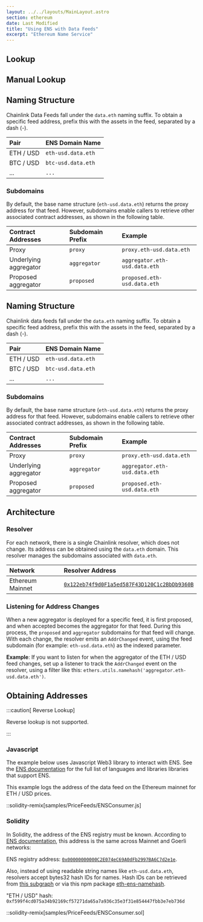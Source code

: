 ```yaml
---
layout: ../../layouts/MainLayout.astro
section: ethereum
date: Last Modified
title: "Using ENS with Data Feeds"
excerpt: "Ethereum Name Service"
---
```



## Lookup

<EnsLookupForm client:idle />

## Manual Lookup

<EnsManualLookupForm client:idle />

## Naming Structure

Chainlink Data Feeds fall under the `data.eth` naming suffix. To obtain a specific feed address, prefix this with the assets in the feed, separated by a dash (-).

|Pair|ENS Domain Name|
|:---|:---|
|ETH / USD|`eth-usd.data.eth`|
|BTC / USD|`btc-usd.data.eth`|
|...|`...`|

### Subdomains

By default, the base name structure (`eth-usd.data.eth`) returns the proxy address for that feed. However, subdomains enable callers to retrieve other associated contract addresses, as shown in the following table.

|Contract Addresses|Subdomain Prefix|Example|
|:-----------|:------------------|:---------|
|Proxy|`proxy`|`proxy.eth-usd.data.eth`|
|Underlying aggregator|`aggregator`|`aggregator.eth-usd.data.eth`|
|Proposed aggregator|`proposed`|`proposed.eth-usd.data.eth`|

## Naming Structure

Chainlink data feeds fall under the `data.eth` naming suffix. To obtain a specific feed address, prefix this with the assets in the feed, separated by a dash (-).

|Pair|ENS Domain Name|
|:---|:---|
|ETH / USD|`eth-usd.data.eth`|
|BTC / USD|`btc-usd.data.eth`|
|...|`...`|

### Subdomains

By default, the base name structure (`eth-usd.data.eth`) returns the proxy address for that feed. However, subdomains enable callers to retrieve other associated contract addresses, as shown in the following table.

|Contract Addresses|Subdomain Prefix|Example|
|:-----------|:------------------|:---------|
|Proxy|`proxy`|`proxy.eth-usd.data.eth`|
|Underlying aggregator|`aggregator`|`aggregator.eth-usd.data.eth`|
|Proposed aggregator|`proposed`|`proposed.eth-usd.data.eth`|

## Architecture

### Resolver

For each network, there is a single Chainlink resolver, which does not change. Its address can be obtained using the `data.eth` domain. This resolver manages the subdomains associated with `data.eth`.

|Network|Resolver Address|
|:-----------|:------------------|
|Ethereum Mainnet|<a href="https://app.ens.domains/address/0x122eb74f9d0F1a5ed587F43D120C1c2BbDb9360B/" target="_blank">`0x122eb74f9d0F1a5ed587F43D120C1c2BbDb9360B`</a>|

### Listening for Address Changes

When a new aggregator is deployed for a specific feed, it is first proposed, and when accepted becomes the aggregator for that feed. During this process, the `proposed` and `aggregator` subdomains for that feed will change. With each change, the resolver emits an `AddrChanged` event, using the feed subdomain (for example: `eth-usd.data.eth`) as the indexed parameter.

**Example**: If you want to listen for when the aggregator of the ETH / USD feed changes, set up a listener to track the `AddrChanged` event on the resolver, using a filter like this: `ethers.utils.namehash('aggregator.eth-usd.data.eth')`.

## Obtaining Addresses

:::caution[ Reverse Lookup]

 Reverse lookup is not supported.

:::

### Javascript

The example below uses Javascript Web3 library to interact with ENS. See the <a href="https://docs.ens.domains/dapp-developer-guide/resolving-names" target="_blank">ENS documentation</a> for the full list of languages and libraries libraries that support ENS.

This example logs the address of the data feed on the Ethereum mainnet for ETH / USD prices.


::solidity-remix[samples/PriceFeeds/ENSConsumer.js]


### Solidity

In Solidity, the address of the ENS registry must be known. According to <a href="https://docs.ens.domains/ens-deployments" target="_blank">ENS documentation</a>, this address is the same across Mainnet and Goerli networks:

ENS registry address: <a href="https://etherscan.io/address/0x00000000000C2E074eC69A0dFb2997BA6C7d2e1e" target="_blank">`0x00000000000C2E074eC69A0dFb2997BA6C7d2e1e`</a>.

Also, instead of using readable string names like `eth-usd.data.eth`, resolvers accept bytes32 hash IDs for names. Hash IDs can be retrieved from <a href="https://thegraph.com/explorer/subgraph/ensdomains/ens" target="_blank">this subgraph</a> or via this npm package <a href="https://www.npmjs.com/package/@ensdomains/eth-ens-namehash" target="_blank">eth-ens-namehash</a>.

"ETH / USD" hash: `0xf599f4cd075a34b92169cf57271da65a7a936c35e3f31e854447fbb3e7eb736d`

::solidity-remix[samples/PriceFeeds/ENSConsumer.sol]